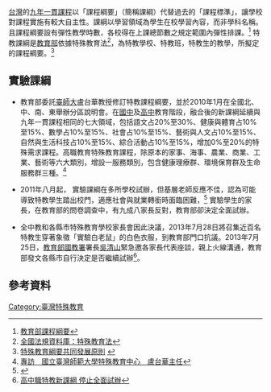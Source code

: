 [[台灣|台灣]]的[[九年一貫課程|九年一貫課程]]以「課程綱要」（簡稱課綱）代替過去的「課程標準」，讓學校對課程實施有較大自主性。課綱以學習領域為學生在校學習內容，而非學科名稱。且課程綱要設有彈性教學時數，各校得在上課總節數之規定範圍內彈性排課。<ref>[http://content.edu.tw/wiki/index.php/ 教育部課程綱要]{{dead link|date=2018年3月 |bot=InternetArchiveBot |fix-attempted=yes }}</ref>
特教課綱是[[中華民國教育部|教育部]]依據特殊教育法<ref> [http://law.moj.gov.tw/LawClass/LawContent.aspx?PCODE=H0080027 全國法規資料庫：特殊教育法]</ref>，為特教學校、特教班，特教生的教學，所擬定的課程綱要。<ref>[http://www.ntnu.edu.tw/spc/drlusp_1/home.html 特殊教育綱要共同發展原則] {{webarchive|url=https://web.archive.org/web/20130801133911/http://www.ntnu.edu.tw/spc/drlusp_1/home.html |date=2013-08-01 }}</ref>

== 實驗課綱==
*教育部委託[[臺師大|臺師大]]盧台華教授修訂特教課程綱要，並於2010年1月在全國北、中、南、東舉辦分區說明會。在[[國中|國中]]及[[高中|高中]]教育階段，融合後的新課綱延續與九年一貫課程相同的七大領域，包括語文占20%至30%、健康與體育占10%至15%、數學占10%至15%、社會占10%至15%、藝術與人文占10%至15%、自然與生活科技占10%至15%、綜合活動占10%至15%，增加0%至20%的特殊需求課程。高職教育特殊教育課程，除原本的家事、海事、農業、商業、工業、藝術等六大類別，增設一服務類別，包含健康理療群、環境保育群及生命服務群三種。<ref> [http://tw.myblog.yahoo.com/jw!5O7RMEiXLwd3mGLramIuz3alMA--/article?mid=124 專訪　國立臺灣師範大學特殊教育中心　盧台華主任 ]{{dead link|date=2018年3月 |bot=InternetArchiveBot |fix-attempted=yes }} </ref>

*2011年八月起， 實驗課綱在多所學校試辦，但基層老師反應不佳，認為可能導致特教學生踏出校門，適應社會與就業轉銜時面臨困難，<ref>{{Cite web |url=http://www.merit-times.com.tw/NewsPage.aspx?Unid=311972 |title=存档副本 |access-date=2013-07-26 |archive-date=2016-03-04 |archive-url=https://web.archive.org/web/20160304091853/http://www.merit-times.com.tw/NewsPage.aspx?Unid=311972 |dead-url=no }}</ref> 實驗學生的家長，在教育部的問卷調查中，有九成八家長反對，教育部卻決定全面試辦。

* 全中教和各縣市特殊教育學校家長會因此決議，2013年7月28日將召集近百名特教生穿著象徵「實驗白老鼠」的白色衣服，到教育部門口抗議。2013年7月25日，[[教育部國民教育署|教育部國教署]]署長[[吳清山|吳清山]]緊急邀各家長代表座談，親上火線溝通，教育部發文各縣市自行決定是否繼續試辦<ref>[http://mag.udn.com/mag/edu/storypage.jsp?f_ART_ID=468226 高中職特教新課綱 停止全面試辦]</ref>。

==參考資料==
<references> </references>

[[Category:臺灣特殊教育|Category:臺灣特殊教育]]